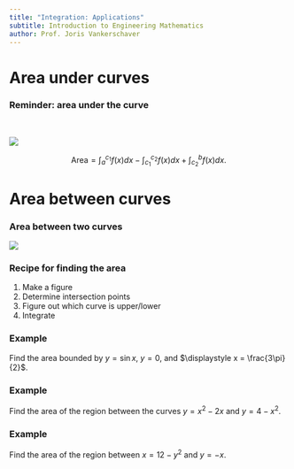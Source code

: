 ```yaml
---
title: "Integration: Applications"
subtitle: Introduction to Engineering Mathematics
author: Prof. Joris Vankerschaver
---
```



# Area under curves

### Reminder: area under the curve

&nbsp;

![](./images/09-integration/area-mixed.svg){fig-align="center"}

$$
    \text{Area} = \int_a^{c_1} f(x) dx - \int_{c_1}^{c_2} f(x) dx + \int_{c_2}^b f(x) dx.
$$


# Area between curves

### Area between two curves

![](./images/09-integration/area-two-curves.svg){fig-align="center"}


### Recipe for finding the area

1. Make a figure
2. Determine intersection points
3. Figure out which curve is upper/lower
4. Integrate

### Example

Find the area bounded by $y = \sin x$, $y = 0$, and $\displaystyle x = \frac{3\pi}{2}$.

### Example

Find the area of the region between the curves $y = x^2 - 2x$ and $y = 4 - x^2$.

### Example 

Find the area of the region between $x = 12 - y^2$ and $y = -x$.
